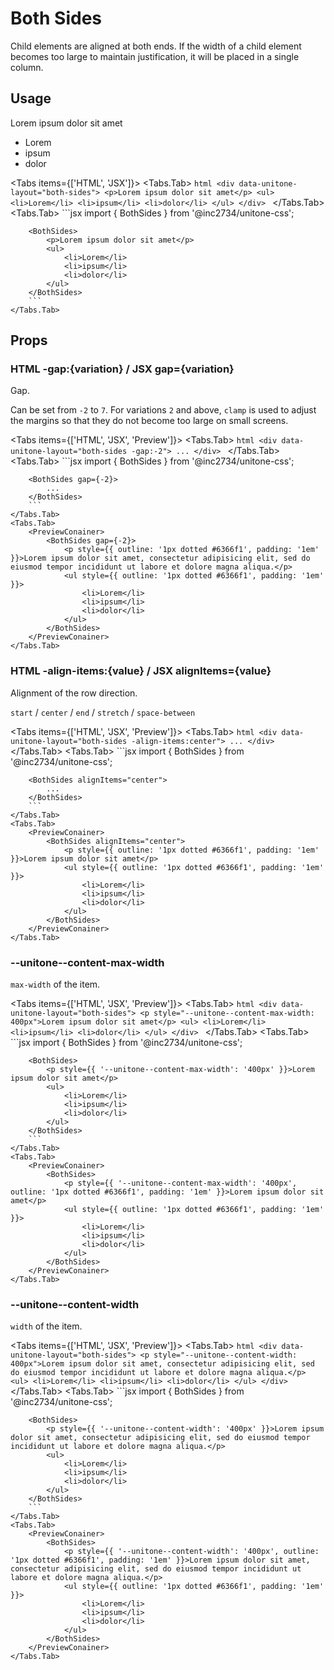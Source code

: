 
# Both Sides

Child elements are aligned at both ends. If the width of a child element becomes too large to maintain justification, it will be placed in a single column.

## Usage

<PreviewConainer>
	<BothSides>
		<p style={{ outline: '1px dotted #6366f1', padding: '1em' }}>Lorem ipsum dolor sit amet</p>
		<ul style={{ outline: '1px dotted #6366f1', padding: '1em' }}>
			<li>Lorem</li>
			<li>ipsum</li>
			<li>dolor</li>
		</ul>
	</BothSides>
</PreviewConainer>

<Tabs items={['HTML', 'JSX']}>
	<Tabs.Tab>
		```html
		<div data-unitone-layout="both-sides">
			<p>Lorem ipsum dolor sit amet</p>
			<ul>
				<li>Lorem</li>
				<li>ipsum</li>
				<li>dolor</li>
			</ul>
		</div>
		```
	</Tabs.Tab>
	<Tabs.Tab>
		```jsx
		import { BothSides } from '@inc2734/unitone-css';

		<BothSides>
			<p>Lorem ipsum dolor sit amet</p>
			<ul>
				<li>Lorem</li>
				<li>ipsum</li>
				<li>dolor</li>
			</ul>
		</BothSides>
		```
	</Tabs.Tab>
</Tabs>

## Props

### <Badge>HTML</Badge> -gap:\{variation\} / <Badge>JSX</Badge> gap=\{variation\}

Gap.

Can be set from `-2` to `7`. For variations `2` and above, `clamp` is used to adjust the margins so that they do not become too large on small screens.

<Tabs items={['HTML', 'JSX', 'Preview']}>
	<Tabs.Tab>
		```html
		<div data-unitone-layout="both-sides -gap:-2">
			...
		</div>
		```
	</Tabs.Tab>
	<Tabs.Tab>
		```jsx
		import { BothSides } from '@inc2734/unitone-css';

		<BothSides gap={-2}>
			...
		</BothSides>
		```
	</Tabs.Tab>
	<Tabs.Tab>
		<PreviewConainer>
			<BothSides gap={-2}>
				<p style={{ outline: '1px dotted #6366f1', padding: '1em' }}>Lorem ipsum dolor sit amet, consectetur adipisicing elit, sed do eiusmod tempor incididunt ut labore et dolore magna aliqua.</p>
				<ul style={{ outline: '1px dotted #6366f1', padding: '1em' }}>
					<li>Lorem</li>
					<li>ipsum</li>
					<li>dolor</li>
				</ul>
			</BothSides>
		</PreviewConainer>
	</Tabs.Tab>
</Tabs>

### <Badge>HTML</Badge> -align-items:\{value\} / <Badge>JSX</Badge> alignItems=\{value\}

Alignment of the row direction.

`start` / `center` / `end` / `stretch` / `space-between`

<Tabs items={['HTML', 'JSX', 'Preview']}>
	<Tabs.Tab>
		```html
		<div data-unitone-layout="both-sides -align-items:center">
			...
		</div>
		```
	</Tabs.Tab>
	<Tabs.Tab>
		```jsx
		import { BothSides } from '@inc2734/unitone-css';

		<BothSides alignItems="center">
			...
		</BothSides>
		```
	</Tabs.Tab>
	<Tabs.Tab>
		<PreviewConainer>
			<BothSides alignItems="center">
				<p style={{ outline: '1px dotted #6366f1', padding: '1em' }}>Lorem ipsum dolor sit amet</p>
				<ul style={{ outline: '1px dotted #6366f1', padding: '1em' }}>
					<li>Lorem</li>
					<li>ipsum</li>
					<li>dolor</li>
				</ul>
			</BothSides>
		</PreviewConainer>
	</Tabs.Tab>
</Tabs>

### --unitone--content-max-width

`max-width` of the item.

<Tabs items={['HTML', 'JSX', 'Preview']}>
	<Tabs.Tab>
		```html
		<div data-unitone-layout="both-sides">
			<p style="--unitone--content-max-width: 400px">Lorem ipsum dolor sit amet</p>
			<ul>
				<li>Lorem</li>
				<li>ipsum</li>
				<li>dolor</li>
			</ul>
		</div>
		```
	</Tabs.Tab>
	<Tabs.Tab>
		```jsx
		import { BothSides } from '@inc2734/unitone-css';

		<BothSides>
			<p style={{ '--unitone--content-max-width': '400px' }}>Lorem ipsum dolor sit amet</p>
			<ul>
				<li>Lorem</li>
				<li>ipsum</li>
				<li>dolor</li>
			</ul>
		</BothSides>
		```
	</Tabs.Tab>
	<Tabs.Tab>
		<PreviewConainer>
			<BothSides>
				<p style={{ '--unitone--content-max-width': '400px', outline: '1px dotted #6366f1', padding: '1em' }}>Lorem ipsum dolor sit amet</p>
				<ul style={{ outline: '1px dotted #6366f1', padding: '1em' }}>
					<li>Lorem</li>
					<li>ipsum</li>
					<li>dolor</li>
				</ul>
			</BothSides>
		</PreviewConainer>
	</Tabs.Tab>
</Tabs>

### --unitone--content-width

`width` of the item.

<Tabs items={['HTML', 'JSX', 'Preview']}>
	<Tabs.Tab>
		```html
		<div data-unitone-layout="both-sides">
			<p style="--unitone--content-width: 400px">Lorem ipsum dolor sit amet, consectetur adipisicing elit, sed do eiusmod tempor incididunt ut labore et dolore magna aliqua.</p>
			<ul>
				<li>Lorem</li>
				<li>ipsum</li>
				<li>dolor</li>
			</ul>
		</div>
		```
	</Tabs.Tab>
	<Tabs.Tab>
		```jsx
		import { BothSides } from '@inc2734/unitone-css';

		<BothSides>
			<p style={{ '--unitone--content-width': '400px' }}>Lorem ipsum dolor sit amet, consectetur adipisicing elit, sed do eiusmod tempor incididunt ut labore et dolore magna aliqua.</p>
			<ul>
				<li>Lorem</li>
				<li>ipsum</li>
				<li>dolor</li>
			</ul>
		</BothSides>
		```
	</Tabs.Tab>
	<Tabs.Tab>
		<PreviewConainer>
			<BothSides>
				<p style={{ '--unitone--content-width': '400px', outline: '1px dotted #6366f1', padding: '1em' }}>Lorem ipsum dolor sit amet, consectetur adipisicing elit, sed do eiusmod tempor incididunt ut labore et dolore magna aliqua.</p>
				<ul style={{ outline: '1px dotted #6366f1', padding: '1em' }}>
					<li>Lorem</li>
					<li>ipsum</li>
					<li>dolor</li>
				</ul>
			</BothSides>
		</PreviewConainer>
	</Tabs.Tab>
</Tabs>
